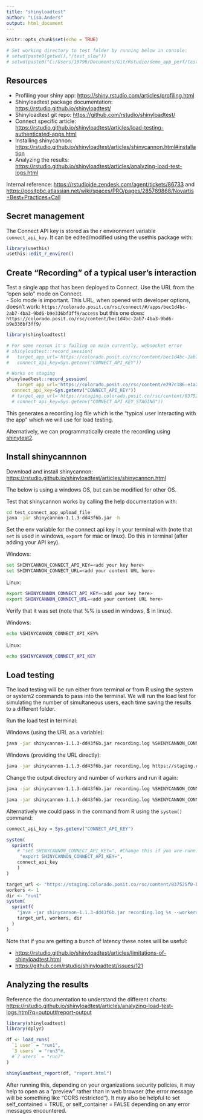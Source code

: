 ```yaml
---
title: "shinyloadtest"
author: "Lisa.Anders"
output: html_document
---
```


```r
knitr::opts_chunk$set(echo = TRUE)

# Set working directory to test folder by running below in console: 
# setwd(paste0(getwd(),"/test_slow"))
# setwd(paste0("C:/Users/19796/Documents/Git/Rstudio/demo_app_perf/test_slow_on_connect_workbench"))

```

## Resources 

 - Profiling your shiny app: <https://shiny.rstudio.com/articles/profiling.html> 
 - Shinyloadtest package documentation: <https://rstudio.github.io/shinyloadtest/>
 - Shinyloadtest git repo: <https://github.com/rstudio/shinyloadtest/> 
 - Connect specific article: <https://rstudio.github.io/shinyloadtest/articles/load-testing-authenticated-apps.html>
 - Installing shinycannon: <https://rstudio.github.io/shinyloadtest/articles/shinycannon.html#installation>
 - Analyzing the results: <https://rstudio.github.io/shinyloadtest/articles/analyzing-load-test-logs.html> 

Internal reference: <https://rstudioide.zendesk.com/agent/tickets/86733> and <https://positpbc.atlassian.net/wiki/spaces/PRO/pages/285769868/Novartis+Best+Practices+Call>

## Secret management 

The Connect API key is stored as the r environment variable `connect_api_key`. It can be edited/modified using the usethis package with: 
```r
library(usethis)
usethis::edit_r_environ()
```

## Create "Recording" of a typical user's interaction

Test a single app that has been deployed to Connect. Use the URL from the "open solo" mode on Connect.  
 - Solo mode is important. This URL, when opened with developer options, doesn't work: `https://colorado.posit.co/rsc/connect/#/apps/bec1d4bc-2ab7-4ba3-9bd6-b9e336bf3ff9/access` but this one does: `https://colorado.posit.co/rsc/content/bec1d4bc-2ab7-4ba3-9bd6-b9e336bf3ff9/`

```r
library(shinyloadtest)

# For some reason it's failing on main currently, websocket error
# shinyloadtest::record_session(
#   target_app_url='https://colorado.posit.co/rsc/content/bec1d4bc-2ab7-4ba3-9bd6-b9e336bf3ff9/', 
#   connect_api_key=Sys.getenv("CONNECT_API_KEY"))

# Works on staging
shinyloadtest::record_session(
    target_app_url='https://colorado.posit.co/rsc/content/e297c186-e1a2-4afe-8abb-3edb52621559',
  connect_api_key=Sys.getenv("CONNECT_API_KEY"))
  # target_app_url='https://staging.colorado.posit.co/rsc/content/837525f0-b7f7-4c6d-9cd1-77fdd4a2ebc0',
  # connect_api_key=Sys.getenv("CONNECT_API_KEY_STAGING"))
```

This generates a recording.log file which is the "typical user interacting with the app" which we will use for load testing. 

Alternatively, we can programmatically create the recording using [shinytest2](https://rstudio.github.io/shinytest2/articles/use-application-audit.html?q=load%20test#load-testing-with-shinytest2). 

## Install shinycannnon

Download and install shinycannon: <https://rstudio.github.io/shinyloadtest/articles/shinycannon.html> 

The below is using a windows OS, but can be modified for other OS. 

Test that shinycannon works by calling the help documentation with: 

```bash
cd test_connect_app_upload_file
java -jar shinycannon-1.1.3-dd43f6b.jar -h
```

Set the env variable for the connect api key in your terminal with (note that `set` is used in windows, `export` for mac or linux). Do this in terminal (after adding your API key). 

Windows: 
```bash
set SHINYCANNON_CONNECT_API_KEY=<add your key here>
set SHINYCANNON_CONNECT_URL=<add your content URL here>
```

Linux: 
```bash
export SHINYCANNON_CONNECT_API_KEY=<add your key here>
export SHINYCANNON_CONNECT_URL=<add your content URL here>
```

Verify that it was set (note that %% is used in windows, $ in linux). 

Windows: 
```bash
echo %SHINYCANNON_CONNECT_API_KEY%
```

Linux:
```bash
echo $SHINYCANNON_CONNECT_API_KEY
```

## Load testing

The load testing will be run either from terminal or from R using the system or system2 commands to pass into the terminal. We will run the load test for simulating the number of simultaneous users, each time saving the results to a different folder. 

Run the load test in terminal: 

Windows (using the URL as a variable): 
```bash
java -jar shinycannon-1.1.3-dd43f6b.jar recording.log %SHINYCANNON_CONNECT_URL% --workers 1 --loaded-duration-minutes 2 --output-dir run1 --overwrite-output
```

Windows (providing the URL directly): 

```bash
java -jar shinycannon-1.1.3-dd43f6b.jar recording.log https://staging.colorado.posit.co/rsc/content/837525f0-b7f7-4c6d-9cd1-77fdd4a2ebc0 --workers 1 --loaded-duration-minutes 2 --output-dir run1 --overwrite-output
```

Change the output directory and number of workers and run it again: 

```bash
java -jar shinycannon-1.1.3-dd43f6b.jar recording.log %SHINYCANNON_CONNECT_URL% --workers 3 --loaded-duration-minutes 2 --output-dir run3 --overwrite-output
```

```bash
java -jar shinycannon-1.1.3-dd43f6b.jar recording.log %SHINYCANNON_CONNECT_URL% --workers 7 --loaded-duration-minutes 2 --output-dir run7 --overwrite-output
```

Alternatively we could pass in the command from R using the `system()` command: 

```r
connect_api_key = Sys.getenv("CONNECT_API_KEY")

system(
  sprintf(
    # "set SHINYCANNON_CONNECT_API_KEY=", #Change this if you are running on Windows
     "export SHINYCANNON_CONNECT_API_KEY=",
    connect_api_key
    )
)

target_url <- "https://staging.colorado.posit.co/rsc/content/837525f0-b7f7-4c6d-9cd1-77fdd4a2ebc0"
workers <- 1
dir <- "run1"
system(
  sprintf(
    "java -jar shinycannon-1.1.3-dd43f6b.jar recording.log %s --workers %s --loaded-duration-minutes 2 --output-dir %s --overwrite-output",
    target_url, workers, dir
  )
)
```

Note that if you are getting a bunch of latency these notes will be useful: 

 - <https://rstudio.github.io/shinyloadtest/articles/limitations-of-shinyloadtest.html>
 - <https://github.com/rstudio/shinyloadtest/issues/121>


## Analyzing the results 

Reference the documentation to understand the different charts: <https://rstudio.github.io/shinyloadtest/articles/analyzing-load-test-logs.html?q=output#report-output> 

```r
library(shinyloadtest)
library(dplyr)

df <- load_runs(
  `1 user` = "run1",
  `3 users` = "run3"#,
  #`7 users` = "run7"
)

shinyloadtest_report(df, "report.html")

```

After running this, depending on your organizations security policies, it may help to open as a "preview" rather than in web browser (the error message will be something like "CORS restricted"). It may also be helpful to set self_contained = TRUE, or self_container = FALSE depending on any error messages encountered. 


